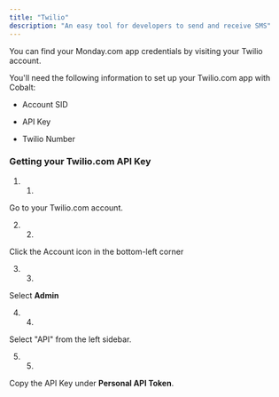 ```yaml
---
title: "Twilio"
description: "An easy tool for developers to send and receive SMS"
---
```




You can find your Monday.com app credentials by visiting your Twilio account.

You'll need the following information to set up your Twilio.com app with Cobalt:

* Account SID

* API Key

* Twilio Number

### Getting your Twilio.com API Key

1. 1.  
Go to your Twilio.com account.

2. 2.  
Click the Account icon in the bottom-left corner

3. 3.  
Select **Admin**

4. 4.  
Select "API" from the left sidebar.

5. 5.  
Copy the API Key under **Personal API Token**.